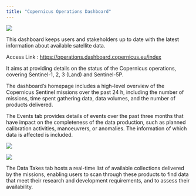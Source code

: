 ```yaml
---
title: "Copernicus Operations Dashboard"
---
```


![](../_images/Data/Dashboard1.png)

This dashboard keeps users and stakeholders up to date with the latest information about available satellite data. 

Access Link : [https://operations.dashboard.copernicus.eu/index](https://operations.dashboard.copernicus.eu/index){target="_blank"}


It aims at providing details on the status of the Copernicus operations, covering Sentinel-1, 2, 3 (Land) and Sentinel-5P.  

The dashboard's homepage includes a high-level overview of the Copernicus Sentinel missions over the past 24 h, including the number of missions, time spent gathering data, data volumes, and the number of products delivered. 

The Events tab provides details of events over the past three months that have impact on the completeness of the data production, such as planned calibration activities, manoeuvrers, or anomalies. The information of which data is affected is included.   


![](../_images/Data/Dashboard2.png){fig-align="center"}


![](../_images/Data/Dashboard3.png){fig-align="center"}

The Data Takes tab hosts a real-time list of available collections delivered by the missions, enabling users to scan through these products to find data that meet their research and development requirements, and to assess their availability.
